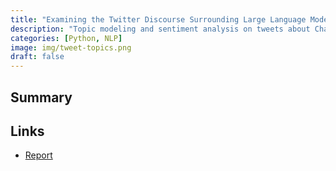```yaml
---
title: "Examining the Twitter Discourse Surrounding Large Language Models"
description: "Topic modeling and sentiment analysis on tweets about ChatGPT and other LLMs"
categories: [Python, NLP]
image: img/tweet-topics.png
draft: false
---
```


## Summary

## Links

-   [Report](../../files/llm-tweets.html)
